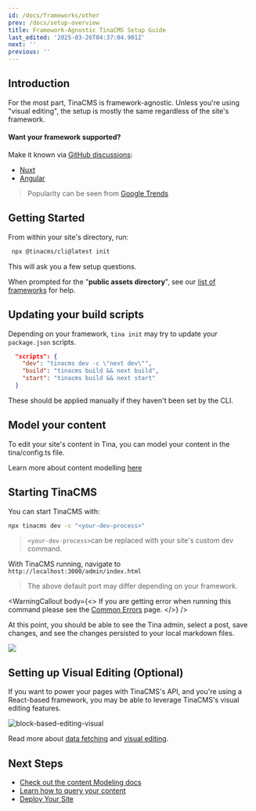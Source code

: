 ```yaml
---
id: /docs/frameworks/other
prev: /docs/setup-overview
title: Framework-Agnostic TinaCMS Setup Guide
last_edited: '2025-03-26T04:37:04.901Z'
next: ''
previous: ''
---
```


## Introduction

For the most part, TinaCMS is framework-agnostic. Unless you're using "visual editing", the setup is mostly the same regardless of the site's framework.

#### Want your framework supported?

Make it known via [GitHub discussions](https://github.com/tinacms/tinacms/discussions "GitHub discussions"):

* [Nuxt](https://github.com/tinacms/tinacms/discussions/3460 "Vue + Nuxt discussion")
* [Angular](https://github.com/tinacms/tinacms/issues/4824)

> Popularity can be seen from [Google Trends](https://trends.google.com/trends/explore?q=nuxt%20web,hugo%20web,astro%20web,Gatsby%20web,11ty%20web\&hl=en "google trends frameworks")

## Getting Started

From within your site's directory, run:

```bash
 npx @tinacms/cli@latest init
```

This will ask you a few setup questions.

When prompted for the "**public assets directory**", see our [list of frameworks](/docs/integration/frameworks/) for help.

## Updating your build scripts

Depending on your framework, `tina init` may try to update your `package.json` scripts.

```json
  "scripts": {
    "dev": "tinacms dev -c \"next dev\"",
    "build": "tinacms build && next build",
    "start": "tinacms build && next start"
  }
```

These should be applied manually if they haven't been set by the CLI.

## Model your content

To edit your site's content in Tina, you can model your content in the tina/config.ts file.

Learn more about content modelling [here](/docs/schema/)

## Starting TinaCMS

You can start TinaCMS with:

```bash
npx tinacms dev -c "<your-dev-process>"
```

> `<your-dev-process>`can be replaced with your site's custom dev command.

With TinaCMS running, navigate to `http://localhost:3000/admin/index.html`

> The above default port may differ depending on your framework.

<WarningCallout
  body={<>
    If you are getting error when running this command please see the [Common Errors](/docs/forestry/common-errors) page.
  </>}
/>

At this point, you should be able to see the Tina admin, select a post, save changes, and see the changes persisted to your local markdown files.

![](/img/hugo-tina-admin-screenshot.png)

## Setting up Visual Editing (Optional)

If you want to power your pages with TinaCMS's API, and you're using a React-based framework, you may be able to leverage TinaCMS's visual editing features.

![block-based-editing-visual](/gif/blocks.gif)

Read more about [data fetching](/docs/features/data-fetching/) and [visual editing](/docs/contextual-editing/overview/).

## Next Steps

* [Check out the content Modeling docs](/docs/schema/)
* [Learn how to query your content](/docs/features/data-fetching/)
* [Deploy Your Site](/docs/tina-cloud)
